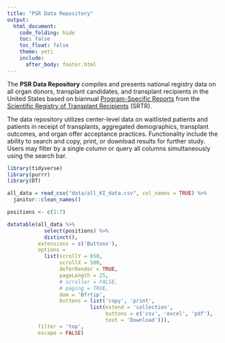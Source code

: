 ```yaml
---
title: "PSR Data Repository"
output: 
  html_document:
    code_folding: hide
    toc: false
    toc_float: false
    theme: yeti
    include:
      after_body: footer.html
---
```


The **PSR Data Repository** compiles and presents national registry data on all organ donors, transplant candidates, and transplant recipients in the United States based on biannual [Program-Specific Reports](https://www.srtr.org/reports/program-specific-reports/) from the [Scientific Registry of Transplant Recipients](https://www.srtr.org/) (SRTR). 

The data repository utilizes center-level data on waitlisted patients and patients in receipt of transplants, aggregated demographics, transplant outcomes, and organ offer acceptance practices. Functionality include the ability to search and copy, print, or download results for further study. Users may filter by a single column or query all columns simultaneously using the search bar.
          
```r
library(tidyverse)
library(purrr)
library(DT)

all_data = read_csv("data/all_KI_data.csv", col_names = TRUE) %>%
  janitor::clean_names()

positions <- c(1:7)

datatable(all_data %>%
            select(positions) %>%
            distinct(),
          extensions = c('Buttons'),
          options = 
            list(scrollY = 650, 
                 scrollX = 500, 
                 deferRender = TRUE,
                 pageLength = 25,
                 # scroller = FALSE,
                 # paging = TRUE,
                 dom = 'Bfrtip',
                 buttons = list('copy', 'print', 
                           list(extend = 'collection',
                                buttons = c('csv', 'excel', 'pdf'),
                                text = 'Download'))),
          filter = 'top',
          escape = FALSE)
```


<!-- ```{r setup, warning=FALSE, message=FALSE} -->


<!-- # suffix = list("age","gender","demographics", "blood_type") -->
<!-- #  -->
<!-- # for (i in suffix){ -->
<!-- #   data_path = "./data/old_data"   # path to the data -->
<!-- #   files = dir(data_path,  -->
<!-- #               pattern = paste0("csrs_final_tables_2006_[A-Z][A-Z]_", i,".csv")) -->
<!-- #   assign(paste0("df_all_", i), -->
<!-- #          files %>% -->
<!-- #            map(~ read_csv(file.path(data_path, .))%>% -->
<!-- #                  mutate(org = str_replace(org, "HR", "Heart"), -->
<!-- #                         org = str_replace(org, "HL", "Heart-Lung"), -->
<!-- #                         org = str_replace(org, "IN", "Intestine"), -->
<!-- #                         org = str_replace(org, "KI", "Kidney"), -->
<!-- #                         org = str_replace(org, "KP", "Kidney-Pancreas"), -->
<!-- #                         org = str_replace(org, "LI", "Liver"), -->
<!-- #                         org = str_replace(org, "LU", "Lung"), -->
<!-- #                         org = str_replace(org, "PA", "Pancreas"))) %>% -->
<!-- #            reduce(rbind)) -->
<!-- #   } -->
<!-- ``` -->